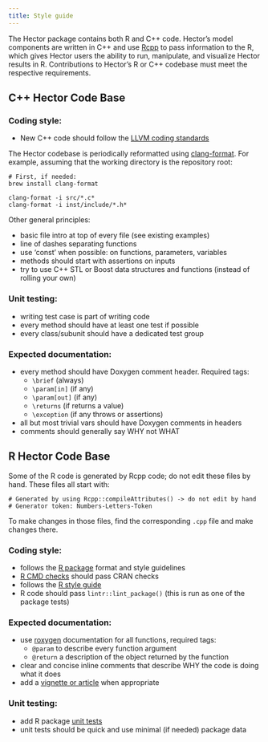 ```yaml
---
title: Style guide
---
```


The Hector package contains both R and C++ code. Hector's model components are written in C++ and use [Rcpp](https://cran.r-project.org/web/packages/Rcpp/index.html) to pass information to the R, which gives Hector users the ability to run, manipulate, and visualize Hector results in R. Contributions to Hector's R or C++ codebase must meet the respective requirements. 

## C++ Hector Code Base

### Coding style:

- New C++ code should follow the [LLVM coding standards](https://llvm.org/docs/CodingStandards.html)

The Hector codebase is periodically reformatted using [clang-format](https://clang.llvm.org/docs/ClangFormat.html).
For example, assuming that the working directory is the repository root:

```
# First, if needed:
brew install clang-format

clang-format -i src/*.c*
clang-format -i inst/include/*.h*
```

Other general principles:

- basic file intro at top of every file (see existing examples)
- line of dashes separating functions
- use 'const' when possible: on functions, parameters, variables
- methods should start with assertions on inputs
- try to use C++ STL or Boost data structures and functions
    (instead of rolling your own)

### Unit testing:

- writing test case is part of writing code
- every method should have at least one test if possible
- every class/subunit should have a dedicated test group

### Expected documentation:

- every method should have Doxygen comment header. Required tags:
    + `\brief`          (always)
    + `\param[in]`      (if any)
    + `\param[out]`     (if any)
    + `\returns`        (if returns a value)
    + `\exception`      (if any throws or assertions)
- all but most trivial vars should have Doxygen comments in headers
- comments should generally say WHY not WHAT


## R Hector Code Base

Some of the R code is generated by Rcpp code; do not edit these files by hand. These files all start with:   

```
# Generated by using Rcpp::compileAttributes() -> do not edit by hand
# Generator token: Numbers-Letters-Token
```

To make changes in those files, find the corresponding `.cpp` file and make changes there. 


### Coding style:

- follows the [R package](https://r-pkgs.org/) format and style guidelines 
- [R CMD checks](https://kbroman.org/pkg_primer/pages/check.html) should pass CRAN checks 
- follows the [R style guide](http://adv-r.had.co.nz/Style.html)
- R code should pass `lintr::lint_package()` (this is run as one of the package tests)

### Expected documentation:

- use [roxygen](https://cran.r-project.org/web/packages/roxygen2/vignettes/roxygen2.html) documentation for all functions, required tags: 
    + `@param` to describe every function argument 
    + `@return` a description of the object returned by the function 
- clear and concise inline comments that describe WHY the code is doing what it does
- add a [vignette or article](https://usethis.r-lib.org/reference/use_vignette.html) when appropriate

### Unit testing:

- add R package [unit tests](https://testthat.r-lib.org/)
- unit tests should be quick and use minimal (if needed) package data 
